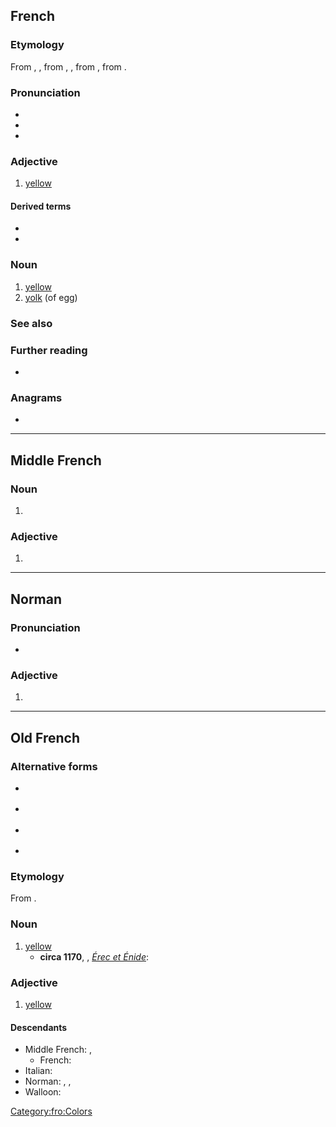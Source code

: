 {{also|jaûne}}
==French==

===Etymology===
From {{inh|fr|frm|jaune}}, {{m|frm|iaune}}, from {{inh|fr|fro|jaune}}, {{m|fro|jalne}}, from {{inh|fr|la|galbinus}}, from {{der|fr|ine-pro|*ǵʰelHwos}}.

===Pronunciation===
* {{IPA|/ʒon/|lang=fr}}
* {{audio|Fr-jaune.ogg|audio (France)|lang=fr}}
* {{audio|Fr-Jaune.oga|audio (Quebec)|lang=fr}}

===Adjective===
{{fr-adj}}

# [[yellow]]
#: {{ux|fr|Le citron est un fruit jaune.|translation=Lemon is a yellow fruit.}}

====Derived terms====
* {{l|fr|jaunâtre}}
* {{l|fr|jaunisse}}

===Noun===
{{fr-noun|m}}

# [[yellow]]
# [[yolk]] (of egg)

===See also===
{{table:colors/fr}}

===Further reading===
* {{R:TLFi}}

===Anagrams===
* {{l|fr|jeûna}}

----

==Middle French==

===Noun===
{{frm-noun|m}}

# {{alternative form of|iaune|lang=frm}}

===Adjective===
{{frm-adj|mf}}

# {{alternative form of|iaune|lang=frm}}

----

==Norman==

===Pronunciation===
* {{audio|Jer-jaune.ogg|Audio (Jersey)|lang=nrf}}

===Adjective===
{{nrf-adj|mf}}

# {{alternative form of|jaûne|lang=nrf}}

----

==Old French==

===Alternative forms===
* {{l|fro|ganne}} {{qualifier|rare}}
* {{l|fro|gaune}} {{qualifier|rare}}
* {{l|fro|gausne}} {{qualifier|rare}}
* {{l|fro|jalne}} {{qualifier|rare}}

===Etymology===
From {{inh|fro|la|galbinus}}.

===Noun===
{{fro-noun|m}}

# [[yellow]]
#* '''circa 1170''', {{w|Chrétien de Troyes}}, ''[[s:fr:Érec et Énide|Érec et Énide]]'':
#*: {{ux|fro|Blanches et verz, bloes et '''jaunes'''|t=Whites, greens, blues and yellows.}}

===Adjective===
{{fro-adj|mf}}

# [[yellow]]

====Descendants====
* Middle French: {{l|frm|jaune}}, {{l|frm|iaune}}
** French: {{l|fr|jaune}}
* Italian: {{l|it|giallo}} {{qualifier|borrowed}}
* Norman: {{l|nrf|jaone}} {{qualifier|Guernsey}}, {{l|nrf|jâone}} {{qualifier|Cotentin}}, {{l|nrf|jaûne}} {{qualifier|Jersey}}
* Walloon: {{l|wa|djaene}}

[[Category:fro:Colors]]